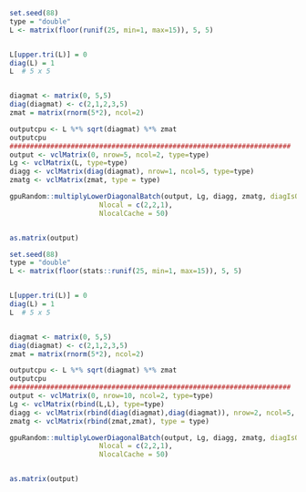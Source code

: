 <!--
%\VignetteEngine{knitr::knitr}
%\VignetteIndexEntry{multiplyLowerDiagonal}
-->



```r
set.seed(88)
type = "double"
L <- matrix(floor(runif(25, min=1, max=15)), 5, 5)


L[upper.tri(L)] = 0
diag(L) = 1
L  # 5 x 5


diagmat <- matrix(0, 5,5)
diag(diagmat) <- c(2,1,2,3,5)
zmat = matrix(rnorm(5*2), ncol=2)

outputcpu <- L %*% sqrt(diagmat) %*% zmat
outputcpu
#####################################################################
output <- vclMatrix(0, nrow=5, ncol=2, type=type)
Lg <- vclMatrix(L, type=type)
diagg <- vclMatrix(diag(diagmat), nrow=1, ncol=5, type=type)
zmatg <- vclMatrix(zmat, type = type)

gpuRandom::multiplyLowerDiagonalBatch(output, Lg, diagg, zmatg, diagIsOne = 1, transformD = "sqrt", Nglobal = c(4,4,1),
                      Nlocal = c(2,2,1),
                      NlocalCache = 50)


as.matrix(output)
```





```r
set.seed(88)
type = "double"
L <- matrix(floor(stats::runif(25, min=1, max=15)), 5, 5)


L[upper.tri(L)] = 0
diag(L) = 1
L  # 5 x 5


diagmat <- matrix(0, 5,5)
diag(diagmat) <- c(2,1,2,3,5)
zmat = matrix(rnorm(5*2), ncol=2)

outputcpu <- L %*% sqrt(diagmat) %*% zmat
outputcpu
#####################################################################
output <- vclMatrix(0, nrow=10, ncol=2, type=type)
Lg <- vclMatrix(rbind(L,L), type=type)
diagg <- vclMatrix(rbind(diag(diagmat),diag(diagmat)), nrow=2, ncol=5, type=type)
zmatg <- vclMatrix(rbind(zmat,zmat), type = type)

gpuRandom::multiplyLowerDiagonalBatch(output, Lg, diagg, zmatg, diagIsOne = 1, transformD = "sqrt", Nglobal = c(4,4,1),
                      Nlocal = c(2,2,1),
                      NlocalCache = 50)


as.matrix(output)
```


